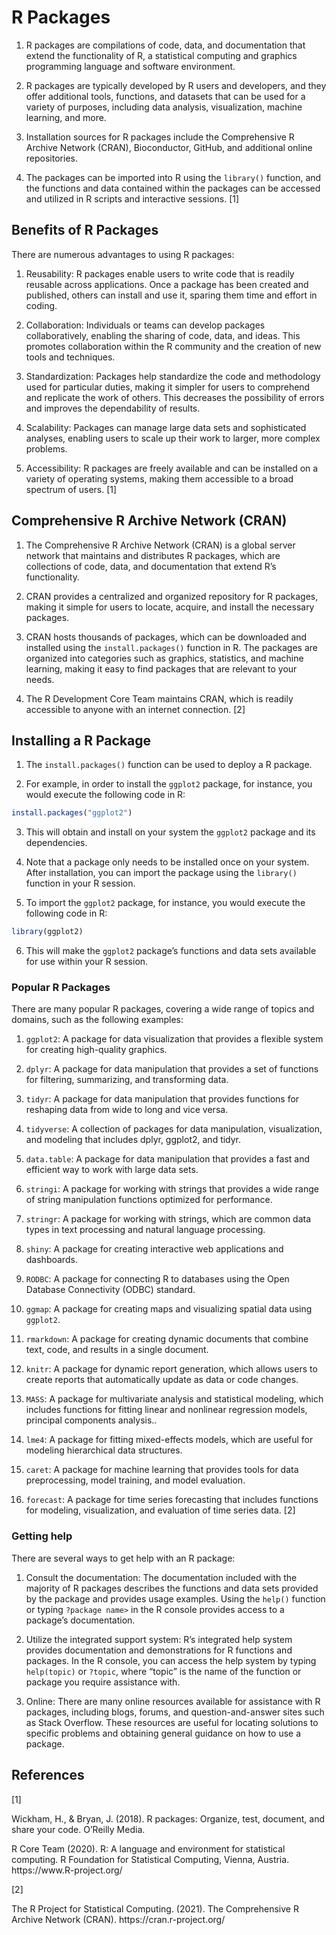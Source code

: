 # R Packages

1.  R packages are compilations of code, data, and documentation that extend the functionality of R, a statistical computing and graphics programming language and software environment.

2.  R packages are typically developed by R users and developers, and they offer additional tools, functions, and datasets that can be used for a variety of purposes, including data analysis, visualization, machine learning, and more.

3.  Installation sources for R packages include the Comprehensive R Archive Network (CRAN), Bioconductor, GitHub, and additional online repositories.

4.  The packages can be imported into R using the `library()` function, and the functions and data contained within the packages can be accessed and utilized in R scripts and interactive sessions. \[1\]

## Benefits of R Packages

There are numerous advantages to using R packages:

1.  Reusability: R packages enable users to write code that is readily reusable across applications. Once a package has been created and published, others can install and use it, sparing them time and effort in coding.

2.  Collaboration: Individuals or teams can develop packages collaboratively, enabling the sharing of code, data, and ideas. This promotes collaboration within the R community and the creation of new tools and techniques.

3.  Standardization: Packages help standardize the code and methodology used for particular duties, making it simpler for users to comprehend and replicate the work of others. This decreases the possibility of errors and improves the dependability of results.

4.  Scalability: Packages can manage large data sets and sophisticated analyses, enabling users to scale up their work to larger, more complex problems.

5.  Accessibility: R packages are freely available and can be installed on a variety of operating systems, making them accessible to a broad spectrum of users. \[1\]

## Comprehensive R Archive Network (CRAN)

1.  The Comprehensive R Archive Network (CRAN) is a global server network that maintains and distributes R packages, which are collections of code, data, and documentation that extend R's functionality.

2.  CRAN provides a centralized and organized repository for R packages, making it simple for users to locate, acquire, and install the necessary packages.

3.  CRAN hosts thousands of packages, which can be downloaded and installed using the `install.packages()` function in R. The packages are organized into categories such as graphics, statistics, and machine learning, making it easy to find packages that are relevant to your needs.

4.  The R Development Core Team maintains CRAN, which is readily accessible to anyone with an internet connection. \[2\]

## Installing a R Package

1.  The `install.packages()` function can be used to deploy a R package.

2.  For example, in order to install the `ggplot2` package, for instance, you would execute the following code in R:

```r
install.packages("ggplot2")
```

3.  This will obtain and install on your system the `ggplot2` package and its dependencies.

4.  Note that a package only needs to be installed once on your system. After installation, you can import the package using the `library()` function in your R session.

5.  To import the `ggplot2` package, for instance, you would execute the following code in R:

```r
library(ggplot2)
```

6.  This will make the `ggplot2` package's functions and data sets available for use within your R session.

### Popular R Packages

There are many popular R packages, covering a wide range of topics and domains, such as the following examples:

1.  `ggplot2`: A package for data visualization that provides a flexible system for creating high-quality graphics.

2.  `dplyr`: A package for data manipulation that provides a set of functions for filtering, summarizing, and transforming data.

3.  `tidyr`: A package for data manipulation that provides functions for reshaping data from wide to long and vice versa.

4.  `tidyverse`: A collection of packages for data manipulation, visualization, and modeling that includes dplyr, ggplot2, and tidyr.

5.  `data.table`: A package for data manipulation that provides a fast and efficient way to work with large data sets.

6.  `stringi`: A package for working with strings that provides a wide range of string manipulation functions optimized for performance.

7.  `stringr`: A package for working with strings, which are common data types in text processing and natural language processing.

8.  `shiny`: A package for creating interactive web applications and dashboards.

9.  `RODBC`: A package for connecting R to databases using the Open Database Connectivity (ODBC) standard.

10. `ggmap`: A package for creating maps and visualizing spatial data using `ggplot2`.

11. `rmarkdown`: A package for creating dynamic documents that combine text, code, and results in a single document.

12. `knitr`: A package for dynamic report generation, which allows users to create reports that automatically update as data or code changes.

13. `MASS`: A package for multivariate analysis and statistical modeling, which includes functions for fitting linear and nonlinear regression models, principal components analysis..

14. `lme4`: A package for fitting mixed-effects models, which are useful for modeling hierarchical data structures.

15. `caret`: A package for machine learning that provides tools for data preprocessing, model training, and model evaluation.

16. `forecast`: A package for time series forecasting that includes functions for modeling, visualization, and evaluation of time series data. \[2\]

### Getting help

There are several ways to get help with an R package:

1.  Consult the documentation: The documentation included with the majority of R packages describes the functions and data sets provided by the package and provides usage examples. Using the `help()` function or typing `?package name>` in the R console provides access to a package's documentation.

2.  Utilize the integrated support system: R's integrated help system provides documentation and demonstrations for R functions and packages. In the R console, you can access the help system by typing `help(topic)` or `?topic`, where "topic" is the name of the function or package you require assistance with.

3.  Online: There are many online resources available for assistance with R packages, including blogs, forums, and question-and-answer sites such as Stack Overflow. These resources are useful for locating solutions to specific problems and obtaining general guidance on how to use a package.



## References

\[1\]

Wickham, H., & Bryan, J. (2018). R packages: Organize, test, document, and share your code. O'Reilly Media.

R Core Team (2020). R: A language and environment for statistical computing. R Foundation for Statistical Computing, Vienna, Austria. https://www.R-project.org/

\[2\]

The R Project for Statistical Computing. (2021). The Comprehensive R Archive Network (CRAN). https://cran.r-project.org/
